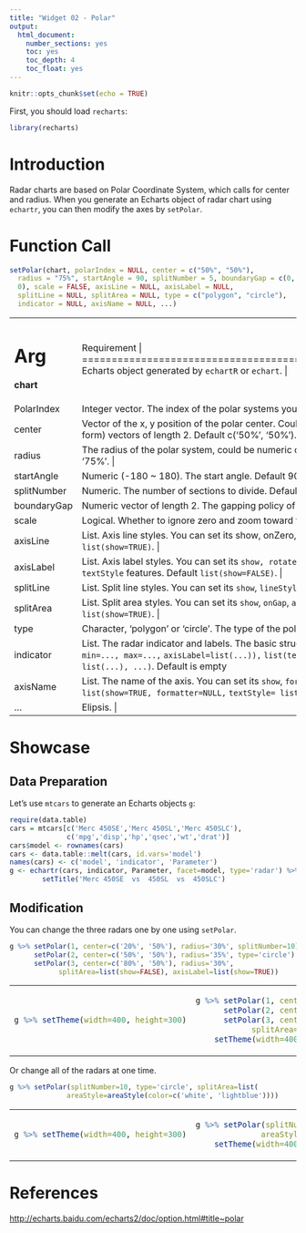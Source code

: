 ```yaml
---
title: "Widget 02 - Polar"
output: 
  html_document: 
    number_sections: yes
    toc: yes
    toc_depth: 4
    toc_float: yes
---
```


```r
knitr::opts_chunk$set(echo = TRUE)
```

First, you should load `recharts`:
```r
library(recharts)
```

# Introduction

Radar charts are based on Polar Coordinate System, which calls for center and radius. When you generate an Echarts object of radar chart using `echartr`, you can then modify the axes by `setPolar`. 

# Function Call

```r
setPolar(chart, polarIndex = NULL, center = c("50%", "50%"),
  radius = "75%", startAngle = 90, splitNumber = 5, boundaryGap = c(0,
  0), scale = FALSE, axisLine = NULL, axisLabel = NULL,
  splitLine = NULL, splitArea = NULL, type = c("polygon", "circle"),
  indicator = NULL, axisName = NULL, ...)
```

+-------------+----------------------------------------------------------------+
|   Arg       |  Requirement                                                |
+=============+================================================================+
|**chart**    | Echarts object generated by `echartR` or `echart`.  |
+-------------+----------------------------------------------------------------+
| PolarIndex  | Integer vector. The index of the polar systems you want to set. Default NULL. |
+-------------+----------------------------------------------------------------+
| center      | Vector of the x, y position of the polar center. Could be numeric or character (percent form) vectors of length 2. Default c('50%', '50%'). |
+-------------+----------------------------------------------------------------+
| radius      | The radius of the polar system, could be numeric or character (percent form). Default '75%'. |
+-------------+----------------------------------------------------------------+
| startAngle  | Numeric (-180 ~ 180). The start angle. Default 90. |
+-------------+----------------------------------------------------------------+
| splitNumber | Numeric. The number of sections to divide. Default 5. |
+-------------+----------------------------------------------------------------+
| boundaryGap | Numeric vector of length 2. The gapping policy of the axis. Default `c(0, 0)`. |
+-------------+----------------------------------------------------------------+
| scale       | Logical. Whether to ignore zero and zoom toward the range of _min and _max. |
+-------------+----------------------------------------------------------------+
| axisLine    | List. Axis line styles. You can set its show, onZero, lineStyle features. Default `list(show=TRUE)`. |
+-------------+----------------------------------------------------------------+
| axisLabel   | List. Axis label styles. You can set its `show, rotate, margin`, `clickable, formatter, textStyle` features. Default `list(show=FALSE)`. |
+-------------+----------------------------------------------------------------+
| splitLine   | List. Split line styles. You can set its `show`, `lineStyle` features. Default `list(show=TRUE)`. |
+-------------+----------------------------------------------------------------+
| splitArea   | List. Split area styles. You can set its `show`, `onGap`, `areaStyle` features. Default `list(show=TRUE)`. |
+-------------+----------------------------------------------------------------+
| type        | Character, 'polygon' or 'circle'. The type of the polar shape. Default 'polygon'.. 
+-------------+----------------------------------------------------------------+
| indicator   | List. The radar indicator and labels. The basic structure is `list(list(text='...',` `min=..., max=...,` `axisLabel=list(...)),` `list(text='...', min=..., max=...),` `list(...), ...)`. Default is empty.
+-------------+----------------------------------------------------------------+
| axisName    | List. The name of the axis. You can set its `show`, `formatter`, `textStyle` features. Default `list(show=TRUE, formatter=NULL,` `textStyle= list(color='#333'))`.  |
+-------------+----------------------------------------------------------------+
| ...         | Elipsis. |
+-------------+----------------------------------------------------------------+


# Showcase

## Data Preparation

Let's use `mtcars` to generate an Echarts objects `g`: 

```r
require(data.table)
cars = mtcars[c('Merc 450SE','Merc 450SL','Merc 450SLC'),
              c('mpg','disp','hp','qsec','wt','drat')]
cars$model <- rownames(cars)
cars <- data.table::melt(cars, id.vars='model')
names(cars) <- c('model', 'indicator', 'Parameter')
g <- echartr(cars, indicator, Parameter, facet=model, type='radar') %>%
        setTitle('Merc 450SE  vs  450SL  vs  450SLC')
```


## Modification

You can change the three radars one by one using `setPolar`.

```r
g %>% setPolar(1, center=c('20%', '50%'), radius='30%', splitNumber=10) %>%
      setPolar(2, center=c('50%', '50%'), radius='35%', type='circle') %>%
      setPolar(3, center=c('80%', '50%'), radius='30%', 
            splitArea=list(show=FALSE), axisLabel=list(show=TRUE))
```

<table>
<tr><td>
```r
g %>% setTheme(width=400, height=300)
```
</td><td>
```r
g %>% setPolar(1, center=c('20%', '50%'), radius='30%', splitNumber=10) %>%
      setPolar(2, center=c('50%', '50%'), radius='35%', type='circle') %>%
      setPolar(3, center=c('80%', '50%'), radius='30%', 
            splitArea=list(show=FALSE), axisLabel=list(show=TRUE)) %>%
    setTheme(width=400, height=300)
```
</td></tr>
</table>

Or change all of the radars at one time.

```r
g %>% setPolar(splitNumber=10, type='circle', splitArea=list(
              areaStyle=areaStyle(color=c('white', 'lightblue'))))
```

<table>
<tr><td>
```r
g %>% setTheme(width=400, height=300)
```
</td><td>
```r
g %>% setPolar(splitNumber=10, type='circle', splitArea=list(
              areaStyle=areaStyle(color=c('white', 'lightblue')))) %>% 
    setTheme(width=400, height=300)
```
</td></tr>
</table>

# References

<http://echarts.baidu.com/echarts2/doc/option.html#title~polar>
